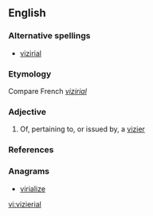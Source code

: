 ==English==

===Alternative spellings===
*[[vizirial]]

===Etymology===
Compare French ''[[:fr:vizirial|vizirial]]''

===Adjective===
{{en-adj|-}}

# Of, pertaining to, or issued by, a [[vizier]] 

===References===
{{1913}}

===Anagrams===
* [[virialize#English|virialize]]

[[vi:vizierial]]